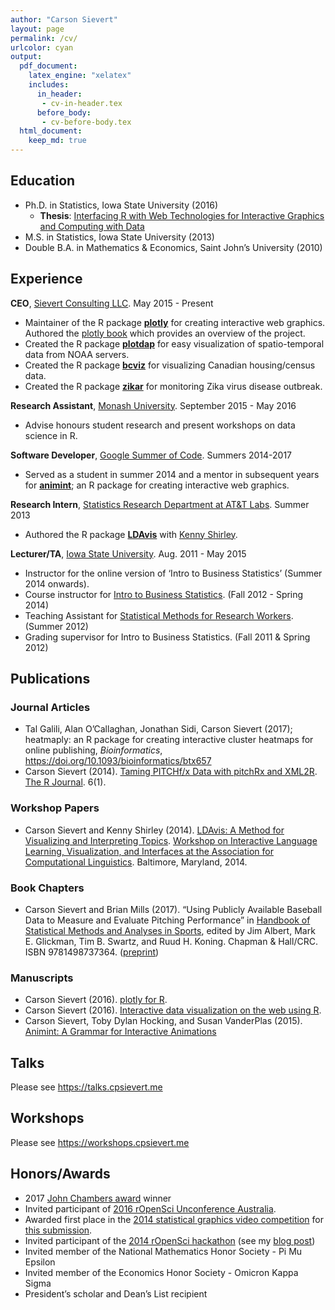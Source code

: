 ```yaml
---
author: "Carson Sievert"
layout: page
permalink: /cv/
urlcolor: cyan
output: 
  pdf_document: 
    latex_engine: "xelatex" 
    includes:
      in_header:
       - cv-in-header.tex
      before_body: 
       - cv-before-body.tex
  html_document:
    keep_md: true
---
```


## Education

* Ph.D. in Statistics, Iowa State University \hfill (2016)
    * __Thesis__: [Interfacing R with Web Technologies for Interactive Graphics and Computing with Data](https://github.com/cpsievert/phd-thesis)
* M.S. in Statistics, Iowa State University \hfill (2013)
* Double B.A. in Mathematics & Economics, Saint John's University \hfill (2010)

## Experience
  
__CEO__, [Sievert Consulting LLC](https://cpsievert.me/consulting/). \hfill May 2015 - Present

* Maintainer of the R package [__plotly__](https://github.com/ropensci/plotly) for creating interactive web graphics. Authored the [plotly book](https://plotly-book.cpsievert.me/) which provides an overview of the project.
* Created the R package [__plotdap__](https://github.com/ropensci/plotdap) for easy visualization of spatio-temporal data from NOAA servers.
* Created the R package [__bcviz__](https://github.com/cpsievert/housing-data-challenge-plotly) for visualizing Canadian housing/census data.
* Created the R package [__zikar__](https://github.com/cpsievert/zikar) for monitoring Zika virus disease outbreak.

__Research Assistant__, [Monash University](http://www.monash.edu/). \hfill September 2015 - May 2016

* Advise honours student research and present workshops on data science in R.
    
__Software Developer__, [Google Summer of Code](http://www.google-melange.com/gsoc/homepage/google/gsoc2014). \hfill Summers 2014-2017

* Served as a student in summer 2014 and a mentor in subsequent years for  [__animint__](https://github.com/tdhock/animint); an R package for creating interactive web graphics.
  
__Research Intern__, [Statistics Research Department at AT&T Labs](http://stats.research.att.com/). \hfill Summer 2013

* Authored the R package [__LDAvis__](https://github.com/cpsievert/LDAvis) with [Kenny Shirley](http://www2.research.att.com/~kshirley/).

__Lecturer/TA__, [Iowa State University](http://www.stat.iastate.edu/). \hfill Aug. 2011 - May 2015

* Instructor for the online version of 'Intro to Business Statistics' (Summer 2014 onwards).
* Course instructor for [Intro to Business Statistics](http://www.registrar.iastate.edu/catalog/2009-11/courses/stat.html#200). (Fall 2012 - Spring 2014)
* Teaching Assistant for [Statistical Methods for Research Workers](http://www.registrar.iastate.edu/catalog/2009-11/courses/stat.html#400). (Summer 2012)
* Grading supervisor for Intro to Business Statistics. (Fall 2011 & Spring 2012)

<!--	
__Data Analyst__, [Hardwick-Day Inc.](http://hardwickday.com/) \hfill Nov. 2010 - Nov. 2011

* Developed an algorithm for the company's web-based [Net Price Calculators](http://hardwickday.com/capabilities/net-price-calculator) (projected to generate over $3M in new revenue over five years).
-->

## Publications

### Journal Articles

* Tal Galili, Alan O'Callaghan, Jonathan Sidi, Carson Sievert (2017); heatmaply: an R package for creating interactive cluster heatmaps for online publishing, *Bioinformatics*, <https://doi.org/10.1093/bioinformatics/btx657>
* Carson Sievert (2014). [Taming PITCHf/x Data with pitchRx and XML2R](http://journal.r-project.org/archive/2014-1/sievert.pdf). [The R Journal](http://journal.r-project.org/). 6(1).

### Workshop Papers

* Carson Sievert and Kenny Shirley (2014). [LDAvis: A Method for Visualizing and Interpreting Topics](http://nlp.stanford.edu/events/illvi2014/papers/sievert-illvi2014.pdf). [Workshop on Interactive Language Learning, Visualization, and Interfaces at the Association for Computational Linguistics](http://nlp.stanford.edu/events/illvi2014/index.html). Baltimore, Maryland, 2014.

### Book Chapters

* Carson Sievert and Brian Mills (2017). "Using Publicly Available Baseball Data to Measure and Evaluate Pitching Performance" in [Handbook of Statistical Methods and Analyses in Sports](https://www.crcpress.com/Handbook-of-Statistical-Methods-and-Analyses-in-Sports/Albert-Glickman-Swartz-Koning/p/book/9781498737364), edited by Jim Albert, Mark E. Glickman, Tim B. Swartz, and Ruud H. Koning. Chapman & Hall/CRC. ISBN 9781498737364. ([preprint](pitching-chapter.pdf))

### Manuscripts

* Carson Sievert (2016). [plotly for R](https://plotly-book.cpsievert.me).
* Carson Sievert (2016). [Interactive data visualization on the web using R](https://github.com/cpsievert/phd-thesis/blob/master/plotly.Rmd).
* Carson Sievert, Toby Dylan Hocking, and Susan VanderPlas (2015). [Animint: A Grammar for Interactive Animations](https://github.com/tdhock/animint-paper/blob/master/HOCKING-animint.pdf)

## Talks

Please see <https://talks.cpsievert.me>

## Workshops

Please see <https://workshops.cpsievert.me>

## Honors/Awards

* 2017 [John Chambers award](http://stat-computing.org/awards/jmc/winners.html) winner
* Invited participant of [2016 rOpenSci Unconference Australia](http://auunconf.ropensci.org/).
* Awarded first place in the [2014 statistical graphics video competition](http://web.archive.org/web/20140215133100/http://streaming.stat.iastate.edu/~dicook/video-competition/) for [this submission](http://web.archive.org/web/20160509234133/http://stat-graphics.org/movies/ldavis.html). 
* Invited participant of the [2014 rOpenSci hackathon](http://ropensci.github.io/hackathon/) (see my [blog post](https://ropensci.org/blog/2014/04/16/topic-modeling-in-R/))
* Invited member of the National Mathematics Honor Society - Pi Mu Epsilon
* Invited member of the Economics Honor Society - Omicron Kappa Sigma
* President's scholar and Dean's List recipient
